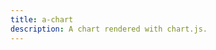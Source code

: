 ```yaml
---
title: a-chart
description: A chart rendered with chart.js.
---
```



<Pills>
  <Lit />
  <Pill href="https://www.chartjs.org/docs/latest/" label="Chart.js" />
</Pills>

<Elements />

<div class="not-content">

  <a-chart
    type="bar"
    width="600"
    height="300"
    class="h-[300px] aspect-2/1 text-black stroke-black/5 dark:stroke-white/5 dark:text-white"
    src="/atrium/chart/chart-data.json"
  />

  <a-chart
    type="line"
    width="600"
    height="300"
    class="h-[300px] aspect-2/1 text-black stroke-black/5 dark:stroke-white/5 dark:text-white"
    src="/atrium/chart/chart-data-stock.json"
  />

</div>

<TypeDoc source="../packages/elements/packages/chart" symbol="ChartElement" />
